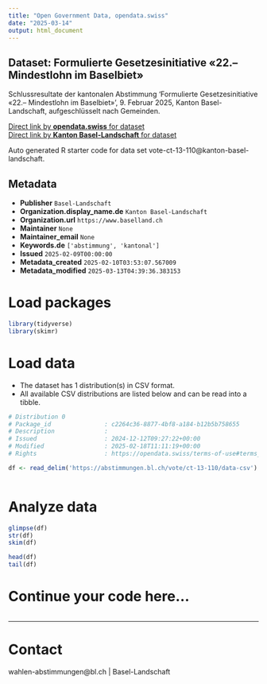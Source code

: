 ```yaml
---
title: "Open Government Data, opendata.swiss"
date: "2025-03-14"
output: html_document
---
```


## Dataset: Formulierte Gesetzesinitiative «22.– Mindestlohn im Baselbiet»

Schlussresultate der kantonalen Abstimmung 'Formulierte Gesetzesinitiative «22.– Mindestlohn im Baselbiet»', 9. Februar 2025, Kanton Basel-Landschaft, aufgeschlüsselt nach Gemeinden.

[Direct link by **opendata.swiss** for dataset](https://opendata.swiss/de/dataset/formulierte-gesetzesinitiative-22-mindestlohn-im-baselbiet)<br>
[Direct link by **Kanton Basel-Landschaft** for dataset](https://abstimmungen.bl.ch/vote/ct-13-110/data)

Auto generated R starter code for data set vote-ct-13-110@kanton-basel-landschaft.

## Metadata

- **Publisher** `Basel-Landschaft`
- **Organization.display_name.de** `Kanton Basel-Landschaft`
- **Organization.url** `https://www.baselland.ch`
- **Maintainer** `None`
- **Maintainer_email** `None`
- **Keywords.de** `['abstimmung', 'kantonal']`
- **Issued** `2025-02-09T00:00:00`
- **Metadata_created** `2025-02-10T03:53:07.567009`
- **Metadata_modified** `2025-03-13T04:39:36.383153`


# Load packages

```r

library(tidyverse)
library(skimr)

```

# Load data

-   The dataset has 1 distribution(s) in CSV format.
-   All available CSV distributions are listed below and can be read into a tibble.

```r

# Distribution 0
# Package_id               : c2264c36-8877-4bf8-a184-b12b5b758655
# Description              : 
# Issued                   : 2024-12-12T09:27:22+00:00
# Modified                 : 2025-02-18T11:11:19+00:00
# Rights                   : https://opendata.swiss/terms-of-use#terms_by

df <- read_delim('https://abstimmungen.bl.ch/vote/ct-13-110/data-csv')



```

# Analyze data

```r

glimpse(df)
str(df)
skim(df)

head(df)
tail(df)

```

# Continue your code here...

```r

```

------------------------------------------------------------------------

# Contact

wahlen-abstimmungen@bl.ch | Basel-Landschaft
